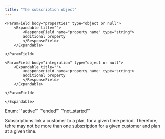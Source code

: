 ```yaml
---
title: "The subscription object"
---
```


<ParamField body="customer" type="object" required>
  <Expandable title="">
    <ResponseField name="customer_name" type="string or null" />
    <ResponseField name="customer_id" type="string" required />
    <ResponseField name="email" type="string <email>" required />
    <ResponseField name="payment_provider" type="(PaymentProviderEnum (string or null)) or (BlankEnum (any or null)) or (NullEnum (any or null))" required />

    <ParamField body="properties" type="object or null">
        <Expandable title="">
            <ResponseField name="property name" type="string">
            additional property
            </ResponseField>
        </Expandable>

    </ParamField>

    <ParamField body="integration" type="object or null">
        <Expandable title="">
            <ResponseField name="property name" type="string">
            additional property
            </ResponseField>
        </Expandable>

    </ParamField>

    </Expandable>

</ParamField>

<ParamField body="start_date" type="string <date-time>" required />

<ParamField body="end_date" type="string <date-time>" />

<ParamField
  body="scheduled_end_date"
  type="string or null <date-time>"
  required
/>

<ParamField body="status" type="string (Status2b4Enum)">
  Enum: `"active"` `"ended"` `"not_started"`
</ParamField>

<ParamField body="auto_renew" type="boolean" />

<ParamField body="is_new" type="boolean" />

<ParamField body="subscription_id" type="string" />

Subscriptions link a customer to a plan, for a given time period. Therefore, tehre may not be more than one subscription for a given customer and plan at a given time.
